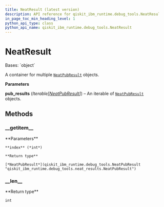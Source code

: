 ```yaml
---
title: NeatResult (latest version)
description: API reference for qiskit_ibm_runtime.debug_tools.NeatResult in the latest version of qiskit-ibm-runtime
in_page_toc_min_heading_level: 1
python_api_type: class
python_api_name: qiskit_ibm_runtime.debug_tools.NeatResult
---
```


# NeatResult

<Class id="qiskit_ibm_runtime.debug_tools.NeatResult" isDedicatedPage={true} github="https://github.com/Qiskit/qiskit-ibm-runtime/tree/stable/0.34/qiskit_ibm_runtime/debug_tools/neat_results.py#L118-L138" signature="NeatResult(pub_results)" modifiers="class">
  Bases: `object`

  A container for multiple [`NeatPubResult`](qiskit_ibm_runtime.debug_tools.NeatPubResult "qiskit_ibm_runtime.debug_tools.NeatPubResult") objects.

  **Parameters**

  **pub\_results** (*Iterable\[*[*NeatPubResult*](qiskit_ibm_runtime.debug_tools.NeatPubResult "qiskit_ibm_runtime.debug_tools.NeatPubResult")*]*) – An iterable of [`NeatPubResult`](qiskit_ibm_runtime.debug_tools.NeatPubResult "qiskit_ibm_runtime.debug_tools.NeatPubResult") objects.

  ## Methods

  ### \_\_getitem\_\_

  <Function id="qiskit_ibm_runtime.debug_tools.NeatResult.__getitem__" github="https://github.com/Qiskit/qiskit-ibm-runtime/tree/stable/0.34/qiskit_ibm_runtime/debug_tools/neat_results.py#L128-L129" signature="__getitem__(index)">
    **Parameters**

    **index** (*int*)

    **Return type**

    [*NeatPubResult*](qiskit_ibm_runtime.debug_tools.NeatPubResult "qiskit_ibm_runtime.debug_tools.neat_results.NeatPubResult")
  </Function>

  ### \_\_len\_\_

  <Function id="qiskit_ibm_runtime.debug_tools.NeatResult.__len__" github="https://github.com/Qiskit/qiskit-ibm-runtime/tree/stable/0.34/qiskit_ibm_runtime/debug_tools/neat_results.py#L131-L132" signature="__len__()">
    **Return type**

    int
  </Function>
</Class>

